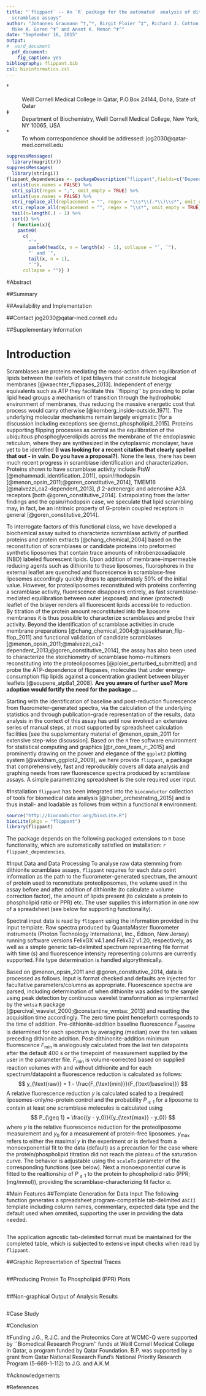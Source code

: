 ```yaml
---
title: "`flippant` -- An `R` package for the automated  analysis of dithionite 
  scramblase assays"
author: "Johannes Graumann ^†,^*, Birgit Ploier ^‡^, Richard J. Cotton ^†^,
  Mike A. Goren ^‡^ and Anant K. Menon ^‡^"
date: "September 16, 2015"
output: 
#  word_document
  pdf_document:
    fig_caption: yes
bibliography: flippant.bib
csl: bioinformatics.csl
---
```


†
:    \
    Weill Cornell Medical College in Qatar, P.O.Box 24144, Doha, State of Qatar

‡
:   Department of Biochemistry, Weill Cornell Medical College, New York, NY 
    10065, USA

\*
:   To whom correspondence should be addressed: jog2030@qatar-med.cornell.edu

```r
suppressMessages(
  library(magrittr))
suppressMessages(
  library(stringi))
flippant_dependencies <- packageDescription("flippant",fields=c("Depends","Imports")) %>%
  unlist(use.names = FALSE) %>%
  stri_split(regex = ",", omit_empty = TRUE) %>%
  unlist(use.names = FALSE) %>%
  stri_replace_all(replacement = "", regex = "\\s*\\(.*\\)\\s*", omit_empty = TRUE) %>%
  stri_replace_all(replacement = "", regex = "\\s*", omit_empty = TRUE) %>%
  tail(n=length(.) - 1) %>%
  sort() %>%
  ( function(x){
    paste0(
      c(
        "`",
        paste0(head(x, n = length(x) - 1), collapse = "`, `"),
        "` and `",
        tail(x, n = 1),
        "`"),
      collapse = "")} )

```

#Abstract

##Summary

##Availability and Implementation

##Contact
jog2030@qatar-med.cornell.edu

##Supplementary Information

# Introduction
Scramblases are proteins mediating the mass-action driven equilibration of 
lipids between the leaflets of lipid bilayers that constitute biological membranes
[@waechter_flippases_2013]. Independent of energy equivalents such as ATP they 
facilitate this ``flipping'' by providing to polar lipid head groups a mechanism
of transition through the hydrophobic environment of membranes, thus reducing 
the massive energetic cost that process would carry otherwise 
[@kornberg_inside-outside_1971]. The underlying molecular mechanisms remain 
largely enigmatic [for a discussion including exceptions see @ernst_phospholipid_2015].
Proteins supporting flipping processes as central as the equilibration of the 
ubiquitous phosphoglycerolipids across the membrane of the endoplasmic 
reticulum, where they are synthesized in the cytoplasmic monolayer, have yet to 
be identified **(I was looking for a recent 
citation that clearly spelled that out - in vain. Do you have a proposal?)**. 
None the less, there has been much recent progress in scramblase identification 
and characterization. Proteins shown to have scramblase activity include 
FtsW [@mohammadi_identification_2011], opsin/rhodopsin
[@menon_opsin_2011;@goren_constitutive_2014], TMEM16 
[@malvezzi_ca2-dependent_2013], $\beta$ 2-adrenergic and adenosine A2A 
receptors [both @goren_constitutive_2014]. Extrapolating from the latter findings 
and the opsin/rhodopsin case, we speculate that lipid scrambling may, in fact, 
be an intrinsic property of G-protein coupled receptors in general 
[@goren_constitutive_2014].

To interrogate factors of this functional class, we have developed a biochemical 
assay suited to characterize scramblase activity of purified proteins and protein 
extracts [@chang_chemical_2004] based on the reconstitution of scramblases or 
candidate proteins into preformed synthetic liposomes that contain trace amounts
of nitrobenzoxadiazole (NBD) labeled fluorescent lipids.
Upon addition of membrane-impermeable reducing agents such as dithionite to 
these liposomes, fluorophores in the external leaflet are quenched and fluorescence in scramblase-free liposomes accordingly quickly drops to approximately 50% of the 
initial value. However, for proteoliposomes reconstituted with proteins 
conferring a scramblase activity, fluorescence disappears entirely, as
fast scramblase-mediated equilibration between outer (exposed) and inner
(protected) leaflet of the bilayer renders all fluorescent lipids
accessible to reduction. By titration of the protein amount reconstituted into
the liposome membranes it is thus possible to characterize scramblases and probe
their activity. Beyond the identification of scramblase activities in crude 
membrane preparations [@chang_chemical_2004;@rajasekharan_flip-flop_2011] and 
functional validation of candidate scramblases [@menon_opsin_2011;@malvezzi_ca2-dependent_2013;@goren_constitutive_2014], the 
assay has also been used to characterize the stoichiometry of scramblase 
homo-multimers reconstituting into the proteoliposomes 
[@ploier_perturbed_submitted] and probe the ATP-dependence of flippases, 
molecules that under energy-consumption flip lipids against a concentration 
gradient between bilayer leaflets [@soupene_atp8a1_2008].
**Are you aware of further use? More adoption would fortify the need for the 
package ...**

Starting with the identification of baseline and post-reduction fluorescence 
from fluorometer-generated spectra, via the calculation of the underlying 
statistics and through publication-grade representation of the results, data 
analysis in the context of this assay has until now involved an extensive series
of manual steps, at most supported by spreadsheet calculation facilities
[see the supplementary material of @menon_opsin_2011 for extensive step-wise discussion].
Based on the `R` free software environment for statistical computing and 
graphics [@r_core_team_r:_2015] and prominently drawing on the power and 
elegance of the `ggplot2` plotting system [@wickham_ggplot2_2009], we here 
provide `flippant`, a package that comprehensively, fast and reproducibly covers
all data analysis and graphing needs from raw fluorescence spectra produced by 
scramblase assays. A simple parametrizing spreadsheet is the sole required user 
input.

#Installation
`flippant` has been integrated into the `bioconductor` collection of tools for 
biomedical data analysis [@huber_orchestrating_2015] and is thus install- and
loadable as follows from within a functional `R` environment:
```r
source("http://bioconductor.org/biocLite.R")
biocLite(pkgs = "flippant")
library(flippant)
```
The package depends on the following packaged extensions to `R` base 
functionality, which are automatically satisfied on installation: 
`r flippant_dependencies`.

#Input Data and Data Processing
To analyse raw data stemming from dithionite scramblase assays, `flippant` 
requires for each data point information as the path to the 
fluorometer-generated spectrum, the amount of protein used to reconstitute 
proteoliposomes, the volume used in the assay before and after addition of 
dithionite (to calculate a volume correction factor), the amount of lipids 
present (to calculate a protein to phospholipid ratio or PPR) etc. The user 
supplies this information in one row of a spreadsheet (see below for supporting functionality).

Spectral input data is read by `flippant` using the information provided in the
input template. Raw spectra produced by QuantaMaster fluorometer instruments 
(Photon Technology International, Inc., Edison, New Jersey) running software 
versions FelixGX v4.1 and Felix32 v1.20, respectively, as well as a simple 
generic tab-delimited spectrum representing file format with time (s) and 
fluorescence intensity representing columns are currently supported. 
File type determination is handled algorythmically.

Based on @menon_opsin_2011 and @goren_constitutive_2014, data is processed as 
follows. Input is format checked and defaults are injected for facultative 
parameters/columns as appropriate. Fluorescence spectra are parsed, including 
determination of when dithionite was added to the sample using peak detection by
continuous wavelet transformation as implemented by the `wmtsa` `R` package 
[@percival_wavelet_2000;@constantine_wmtsa:_2013] and resetting the acquisition 
time accordingly. The zero time point henceforth corresponds to the time of 
addition. 
Pre-dithionite-addition baseline fluorescence $F_{\text{baseline}}$ is 
determined for each spectrum by averaging (median) over the ten values preceding
dithionite addition. Post-dithinonite-addition minimum fluorescence 
$F_{\text{min}}$ is analogously calculated from the last ten datapoints after 
the default 400 s or the timepoint of measurement supplied by the user in the 
parameter file. $F_{\text{min}}$ is volume-corrected based on supplied reaction 
volumes
with and without dithionite and for each spectrum/datapoint a fluorescence 
reduction is calculated as follows:
$$
y_{\text{raw}} = 1 - \frac{F_{\text{min}}}{F_{\text{baseline}}}
$$
<!--
Data are split for parallel treatment using a combined Experimental Series/Experiment identifier (see above).-->
A relative fluorescence reduction $y$ is calculated scaled to a (required) liposomes-only/no-protein control and the probability $P_{\geq 1}$ for a 
liposome to contain at least one scramblase molecules is calculated using
$$
P_{\geq 1} = \frac{(y - y_0)}{(y_{\text{max}} - y_0)}
$$
where $y$ is the relative fluorescence reduction for the proteoliposome 
measurement and $y_0$ for a measurement of protein-free liposomes. 
$y_{\text{max}}$ refers to either the maximal $y$ in the experiment or is 
derived from a monoexponential fit to the data (default) as a precaution for the 
case where the protein/phospholipid titration did not reach the plateau of the 
saturation curve. The behavior is adjustable using the `scaleTo` parameter of 
the corresponding functions (see below). Next a monoexponential curve is fitted
to the realtionship of $P_{\geq 1}$ to the protein to phospholipid ratio (PPR; 
(mg/mmol)), providing the scramblase-characterizing fit factor $\alpha$.

#Main Features
##Template Generation for Data Input
The following function generates a spreadsheet program-compatible tab-delimited 
`ASCII` template including column names, commentary, expected data type and the 
default used when ommited, supporting the user in providing the data needed.
```r
```
The application agnostic tab-delimited format must be maintained for the 
completed table, which is subjected to extensive input checks when read by 
`flippant`.

##Graphic Representation of Spectral Traces
```r
```

##Producing Protein To Phospholipid (PPR) Plots
```r
```

##Non-graphical Output of Analysis Results
```r
```

#Case Study

#Conclusion

#Funding
J.G., R.J.C. and the Proteomics Core at WCMC-Q were supported by ``Biomedical 
Research Program'' funds at Weill Cornell Medical College in Qatar, a program 
funded by Qatar Foundation. B.P. was supported by a grant from Qatar National 
Research Fund’s National Priority Research Program (5-669-1-112) to J.G. and
A.K.M.

#Acknowledgements

#References
